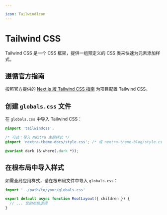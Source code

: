 ```yaml
---

icon: TailwindIcon
---
```



# Tailwind CSS

Tailwind CSS 是一个 CSS 框架，提供一组预定义的 CSS 类来快速为元素添加样式。

<Steps>

## 遵循官方指南

按照官方提供的 [Next.js 版 Tailwind CSS 指南](https://tailwindcss.com/docs/guides/nextjs) 为项目配置 Tailwind CSS。

## 创建 `globals.css` 文件

在 `globals.css` 中导入 Tailwind CSS：

```css filename="globals.css"
@import 'tailwindcss';

/* 可选：导入 Nextra 主题样式 */
@import 'nextra-theme-docs/style.css'; /* 或 nextra-theme-blog/style.css */

@variant dark (&:where(.dark *));
```

## 在根布局中导入样式

如需全局应用样式，请在根布局文件中导入 `globals.css`：

```jsx filename="app/layout.jsx"
import '../path/to/your/globals.css'

export default async function RootLayout({ children }) {
  // ... 您的布局逻辑
}
```

</Steps>